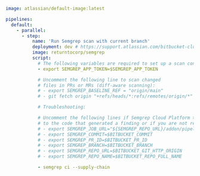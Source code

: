 ```yaml
image: atlassian/default-image:latest

pipelines:
  default:
    - parallel:
      - step:
          name: 'Run Semgrep scan with current branch'
          deployment: dev # https://support.atlassian.com/bitbucket-cloud/docs/set-up-and-monitor-deployments/
          image: returntocorp/semgrep
          script:
            # The following variables are required to set up a scan connected to Semgrep Cloud Platform:
            - export SEMGREP_APP_TOKEN=$SEMGREP_APP_TOKEN

            # Uncomment the following line to scan changed 
            # files in PRs or MRs (diff-aware scanning): 
            # - export SEMGREP_BASELINE_REF = "origin/main"
            # - git fetch origin "+refs/heads/*:refs/remotes/origin/*"

            # Troubleshooting:

            # Uncomment the following lines if Semgrep Cloud Platform > Findings Page does not create links
            # to the code that generated a finding or if you are not receiving PR or MR comments.
            # - export SEMGREP_JOB_URL="${SEMGREP_REPO_URL}/addon/pipelines/home#!/results/${BITBUCKET_PIPELINE_UUID}"
            # - export SEMGREP_COMMIT=$BITBUCKET_COMMIT
            # - export SEMGREP_PR_ID=$BITBUCKET_PR_ID
            # - export SEMGREP_BRANCH=$BITBUCKET_BRANCH
            # - export SEMGREP_REPO_URL=$BITBUCKET_GIT_HTTP_ORIGIN
            # - export SEMGREP_REPO_NAME=$BITBUCKET_REPO_FULL_NAME

            - semgrep ci --supply-chain
```
